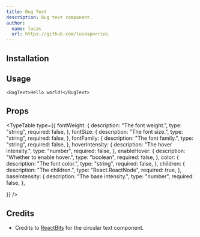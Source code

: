 ```yaml
---
title: Bug Text
description: Bug text component.
author:
  name: lucas
  url: https://github.com/lucasporrini
---
```


<ComponentPreview name="bug-text-demo" />

## Installation

<ComponentInstallation name="bug-text" />

## Usage

```tsx
<BugText>Hello world!</BugText>
```

## Props

<TypeTable
  type={{
    fontWeight: {
      description: "The font weight.",
      type: "string",
      required: false,
    },
    fontSize: {
      description: "The font size.",
      type: "string",
      required: false,
    },
    fontFamily: {
      description: "The font family.",
      type: "string",
      required: false,
    },
    hoverIntensity: {
      description: "The hover intensity.",
      type: "number",
      required: false,
    },
    enableHover: {
      description: "Whether to enable hover.",
      type: "boolean",
      required: false,
    },
    color: {
      description: "The font color.",
      type: "string",
      required: false,
    },
    children: {
      description: "The children.",
      type: "React.ReactNode",
      required: true,
    },
    baseIntensity: {
      description: "The base intensity.",
      type: "number",
      required: false,
    },

}}
/>

## Credits

- Credits to [ReactBits](https://reactbits.dev/) for the circular text component.
